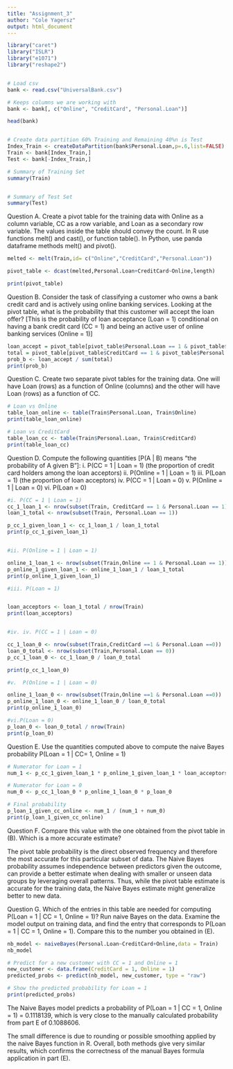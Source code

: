 ```yaml
---
title: "Assignment_3"
author: "Cole Yagersz"
output: html_document
---
```


```r
library("caret")
library("ISLR")
library("e1071")
library("reshape2")


# Load csv
bank <- read.csv("UniversalBank.csv") 

# Keeps columns we are working with
bank <- bank[, c("Online", "CreditCard", "Personal.Loan")]

head(bank)


# Create data partition 60% Training and Remaining 40%n is Test
Index_Train <- createDataPartition(bank$Personal.Loan,p=.6,list=FALSE)
Train <- bank[Index_Train,]
Test <- bank[-Index_Train,]

# Summary of Training Set
summary(Train)


# Summary of Test Set
summary(Test)

```

Question A.
Create a pivot table for the training data with Online as a column variable, CC as a row
variable, and Loan as a secondary row variable. The values inside the table should convey
the count. In R use functions melt() and cast(), or function table(). In Python, use panda
dataframe methods melt() and pivot().

```r

melted <- melt(Train,id= c("Online","CreditCard","Personal.Loan"))

pivot_table <- dcast(melted,Personal.Loan+CreditCard~Online,length)

print(pivot_table)

```

Question B.
Consider the task of classifying a customer who owns a bank credit card and is actively using
online banking services. Looking at the pivot table, what is the probability that this customer will accept the loan offer? [This is the probability of loan acceptance (Loan = 1) conditional on having a bank credit card (CC = 1) and being an active user of online banking services (Online = 1)]

```r

loan_accept = pivot_table[pivot_table$Personal.Loan == 1 & pivot_table$CreditCard == 1, "1"]
total = pivot_table[pivot_table$CreditCard == 1 & pivot_table$Personal.Loan %in% c(0,1), "1"]
prob_b <- loan_accept / sum(total)
print(prob_b)


```

Question C.
Create two separate pivot tables for the training data. One will have Loan (rows) as a
function of Online (columns) and the other will have Loan (rows) as a function of CC.

```r


# Loan vs Online
table_loan_online <- table(Train$Personal.Loan, Train$Online)
print(table_loan_online)

# Loan vs CreditCard
table_loan_cc <- table(Train$Personal.Loan, Train$CreditCard)
print(table_loan_cc)


```

Question D.
Compute the following quantities [P(A | B) means “the probability of A given B”]:
i. P(CC = 1 | Loan = 1) (the proportion of credit card holders among the loan acceptors)
ii. P(Online = 1 | Loan = 1)
iii. P(Loan = 1) (the proportion of loan acceptors)
iv. P(CC = 1 | Loan = 0)
v. P(Online = 1 | Loan = 0)
vi. P(Loan = 0)
```r
#i. P(CC = 1 | Loan = 1)
cc_1_loan_1 <- nrow(subset(Train, CreditCard == 1 & Personal.Loan == 1))
loan_1_total <- nrow(subset(Train, Personal.Loan == 1))

p_cc_1_given_loan_1 <- cc_1_loan_1 / loan_1_total
print(p_cc_1_given_loan_1)


#ii. P(Online = 1 | Loan = 1)

online_1_loan_1 <- nrow(subset(Train,Online == 1 & Personal.Loan == 1))
p_online_1_given_loan_1 <- online_1_loan_1 / loan_1_total
print(p_online_1_given_loan_1)

#iii. P(Loan = 1)


loan_acceptors <- loan_1_total / nrow(Train)
print(loan_acceptors)


#iv. iv. P(CC = 1 | Loan = 0)

cc_1_loan_0 <- nrow(subset(Train,CreditCard ==1 & Personal.Loan ==0))
loan_0_total <- nrow(subset(Train,Personal.Loan == 0))
p_cc_1_loan_0 <- cc_1_loan_0 / loan_0_total

print(p_cc_1_loan_0)

#v.  P(Online = 1 | Loan = 0)

online_1_loan_0 <- nrow(subset(Train,Online ==1 & Personal.Loan ==0))
p_online_1_loan_0 <- online_1_loan_0 / loan_0_total
print(p_online_1_loan_0)

#vi.P(Loan = 0)
p_loan_0 <- loan_0_total / nrow(Train)
print(p_loan_0)
```

Question E. 
Use the quantities computed above to compute the naive Bayes probability P(Loan = 1 | CC= 1, Online = 1)
```r
# Numerator for Loan = 1
num_1 <- p_cc_1_given_loan_1 * p_online_1_given_loan_1 * loan_acceptors

# Numerator for Loan = 0
num_0 <- p_cc_1_loan_0 * p_online_1_loan_0 * p_loan_0

# Final probability
p_loan_1_given_cc_online <- num_1 / (num_1 + num_0)
print(p_loan_1_given_cc_online)


```
Question F.
Compare this value with the one obtained from the pivot table in (B). Which is a more
accurate estimate?
  
  The pivot table probability is the direct observed frequency and therefore the most accurate for this particular subset of data. The Naive Bayes probability assumes independence between predictors given the outcome, can provide a better estimate when dealing with smaller or unseen data groups by leveraging overall patterns. Thus, while the pivot table estimate is accurate for the training data, the Naive Bayes estimate might generalize better to new data.
  
Question G.
Which of the entries in this table are needed for computing P(Loan = 1 | CC = 1, Online = 1)? Run naive Bayes on the data. Examine the model output on training data, and find the entry that corresponds to P(Loan = 1 | CC = 1, Online = 1). Compare this to the number you
obtained in (E).

```r
nb_model <- naiveBayes(Personal.Loan~CreditCard+Online,data = Train)
nb_model

# Predict for a new customer with CC = 1 and Online = 1
new_customer <- data.frame(CreditCard = 1, Online = 1)
predicted_probs <- predict(nb_model, new_customer, type = "raw")

# Show the predicted probability for Loan = 1
print(predicted_probs)


```

The Naive Bayes model predicts a probability of P(Loan = 1 | CC = 1, Online = 1) = 0.1118139, which is very close to the manually calculated probability from part E of 0.1088606. 

The small difference is due to rounding or possible smoothing applied by the naive Bayes function in R. Overall, both methods give very similar results, which confirms the correctness of the manual Bayes formula application in part (E).
